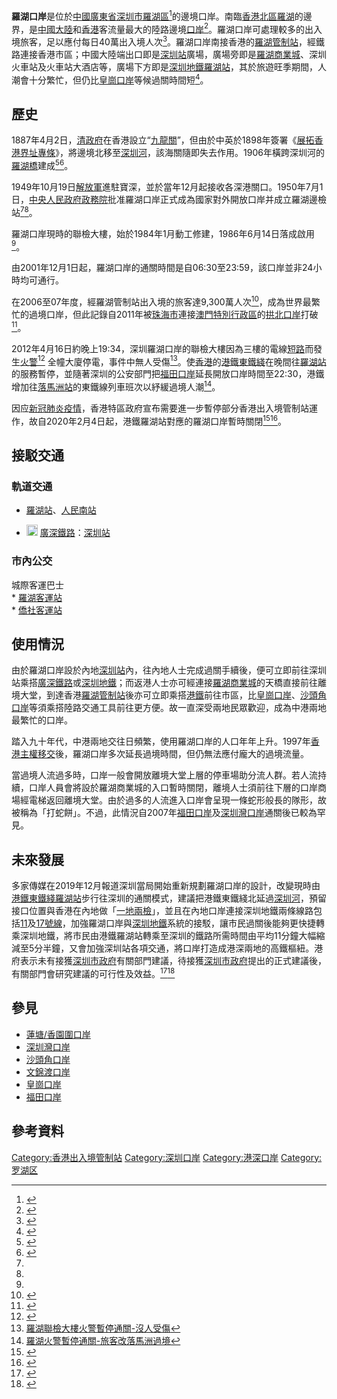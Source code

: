 {{Infobox border port
|name                      = 羅湖陸路（公路）口岸
|photo                     = Lo Wu Station 2017 07 part3.jpg
|country                   = {{PRC}}
|location                  = [[廣東省|廣東省]][[深圳市|深圳市]][[羅湖區|羅湖區]]
|type                      = 國家級一類公路口岸
|border_guard              = 深圳出入境邊防檢查總站<br>羅湖出入境邊防檢查站
|customs                   = [[深圳海關|深圳海關]]
|opened                    = 1887年4月2日<ref name="口岸年鉴2017" />{{rp|457}}
|corresponding_port        = {{Flagicon|HK}} [[羅湖站_(香港)|羅湖管制站]]
|closed = 2020年2月4日（[[2019-nCoV|2019-nCoV]]病毒）
| stat_import-export_value = 
| stat_passenger           = 
| stat_cargo               = 
| stat_container           = 
| stat_vehicle             = 
| stat_year                = 
}}{{UTC+8}}
'''羅湖口岸'''是位於[[中國|中國]][[廣東省|廣東省]][[深圳市|深圳市]][[羅湖區|羅湖區]]<ref name="口岸年鉴2017">{{cite book|author1=國家口岸管理辦公室|author2=中國口岸協會|title=《中国口岸年鉴2017》|location=[[北京市|北京]]|publisher=[[中國海關出版社|中國海關出版社]]|date=2017-12|isbn=978-7-5175-0240-1|last=|first=|year=|pages=}}</ref>{{rp|457}}的邊境口岸。南臨[[香港|香港]][[北區_(香港)|北區]][[羅湖|羅湖]]的邊界，是[[中國大陸|中國大陸]]和[[香港|香港]]客流量最大的陸路邊境[[口岸|口岸]]<ref>{{cite web|title=“羅湖口岸基本情況”|accessdate=2009年10月5日|url=http://www.szka.gov.cn/szka.asp?id=297|deadurl=yes|archiveurl=https://web.archive.org/web/20120628031201/http://www.szka.gov.cn/szka.asp?id=297|archivedate=2012年6月28日}}</ref>。羅湖口岸可處理較多的出入境旅客，足以應付每日40萬出入境人次<ref name="火燒機房">{{cite web|title=火燒機房　羅湖封關　數千人塞在關閘前|date=2012-04-17|accessdate=2012-04-17|publisher=《[[香港蘋果日報|蘋果日報]]》|url=http://hk.apple.nextmedia.com/template/apple/art_main.php?iss_id=20120417&sec_id=4104&art_id=16254670&av_id=16255057}}</ref>。羅湖口岸南接香港的[[羅湖站_(香港)|羅湖管制站]]，經鐵路連接香港市區；中國大陸端出口即是[[深圳站|深圳站]]廣場，廣場旁即是[[羅湖商業城|羅湖商業城]]、深圳火車站及火車站大酒店等，廣場下方即是[[深圳地鐵|深圳地鐵]][[羅湖站_(深圳)|羅湖站]]，其於旅遊旺季期間，人潮會十分繁忙，但仍比[[皇崗口岸|皇崗口岸]]等候過關時間短<ref>{{cite web|title=“香港出入境管制站”|accessdate=2009年10月23日|url=http://www.immd.gov.hk/chtml/immdctlpts.htm|deadurl=yes|archiveurl=https://web.archive.org/web/20070914184246/http://www.immd.gov.hk/chtml/immdctlpts.htm|archivedate=2007年9月14日}}</ref>。

==歷史==
1887年4月2日，[[清政府|清政府]]在香港設立“[[九龍關|九龍關]]”，但由於中英於1898年簽署《[[展拓香港界址專條|展拓香港界址專條]]》，將邊境北移至[[深圳河|深圳河]]，該海關隨即失去作用。1906年橫跨深圳河的[[羅湖橋|羅湖橋]]建成<ref name="xinhua">{{cite news|title=四十年、一扇窗——兩地值守者眼中的羅湖橋|url=http://www.xinhuanet.com/politics/2018-12/03/c_1210007574.htm|publisher=新華網|date=2018-12-03|accessdate=2019-03-23|archive-date=2020-11-24|archive-url=https://web.archive.org/web/20201124162837/http://www.xinhuanet.com/politics/2018-12/03/c_1210007574.htm|dead-url=no}}</ref><ref name="timeline">{{cite web|title=深圳口岸·旅检大事记|url=http://news.sina.com.cn/c/2003-01-27/1631889822.shtml|work=南方都市報|publisher=新浪網|date=2003-01-27|access-date=2019-03-23|archive-date=2020-10-28|archive-url=https://web.archive.org/web/20201028085142/http://news.sina.com.cn/c/2003-01-27/1631889822.shtml|dead-url=no}}</ref>。

1949年10月19日[[解放軍|解放軍]]進駐寶深，並於當年12月起接收各深港關口。1950年7月1日，[[中央人民政府政務院|中央人民政府政務院]]批准羅湖口岸正式成為國家對外開放口岸并成立羅湖邊檢站<ref name="xinhua"/><ref name="timeline"/>。

羅湖口岸現時的聯檢大樓，始於1984年1月動工修建，1986年6月14日落成啟用<ref name="火燒機房"/>。

由2001年12月1日起，羅湖口岸的通關時間是自06:30至23:59，該口岸並非24小時均可通行。

在2006至07年度，經羅湖管制站出入境的旅客達9,300萬人次<ref>{{cite web|title=“入境事務處2006至2007年度年報”|accessdate=2007年3月24日|url=http://www.immd.gov.hk/a_report_06-07/big5/chapter02/mainFrame.htm#4c|deadurl=yes|archiveurl=https://web.archive.org/web/20080430211427/http://www.immd.gov.hk/a_report_06-07/big5/chapter02/mainFrame.htm#4c|archivedate=2008年4月30日}}</ref>，成為世界最繁忙的過境口岸，但此記錄自2011年被[[珠海市|珠海市]]連接[[澳門特別行政區|澳門特別行政區]]的[[拱北口岸|拱北口岸]]打破<ref>{{cite web|title=“拱北口岸全年客流料9,400萬”|accessdate=2011年12月12日|url=http://www.tdm.com.mo/c_radio/news/index.php?id=138956&type=&start=10|archive-url=https://web.archive.org/web/20150924113827/http://www.tdm.com.mo/c_radio/news/index.php?id=138956&type=&start=10|archive-date=2015年9月24日|dead-url=yes}}</ref>。

2012年4月16日約晚上19:34，深圳羅湖口岸的聯檢大樓因為三樓的電線[[短路|短路]]而發生[[火警|火警]]<ref>{{Cite web |url=http://hk.news.yahoo.com/%E5%85%A5%E5%A2%83%E8%99%95%E7%A8%B1%E6%9C%AA%E7%9F%A5%E7%BE%85%E6%B9%96%E5%8F%A3%E5%B2%B8%E6%98%8E%E5%A4%A9%E5%8F%AF%E5%90%A6%E6%81%A2%E5%BE%A9%E9%80%9A%E9%97%9C-143900680.html |title=入境處稱未知羅湖口岸明天可否恢復通關 |access-date=2012-04-16 |archive-date=2012-04-20 |archive-url=https://web.archive.org/web/20120420053100/http://hk.news.yahoo.com/%E5%85%A5%E5%A2%83%E8%99%95%E7%A8%B1%E6%9C%AA%E7%9F%A5%E7%BE%85%E6%B9%96%E5%8F%A3%E5%B2%B8%E6%98%8E%E5%A4%A9%E5%8F%AF%E5%90%A6%E6%81%A2%E5%BE%A9%E9%80%9A%E9%97%9C-143900680.html |dead-url=no }}</ref> 全幢大廈停電，事件中無人受傷<ref>[http://hk.news.yahoo.com/%E7%BE%85%E6%B9%96%E8%81%AF%E6%AA%A2%E5%A4%A7%E6%A8%93%E7%81%AB%E8%AD%A6%E6%9A%AB%E5%81%9C%E9%80%9A%E9%97%9C-%E6%B2%92%E4%BA%BA%E5%8F%97%E5%82%B7-125300125.html 羅湖聯檢大樓火警暫停通關-沒人受傷]</ref>。使[[香港|香港]]的[[港鐵|港鐵]][[東鐵綫|東鐵綫]]在晚間往[[羅湖站_(香港)|羅湖站]]的服務暫停，並隨著深圳的公安部門把[[福田口岸|福田口岸]]延長開放口岸時間至22:30，港鐵增加往[[落馬洲站|落馬洲站]]的東鐵線列車班次以紓緩過境人潮<ref>[http://hk.news.yahoo.com/%E7%BE%85%E6%B9%96%E7%81%AB%E8%AD%A6%E6%9A%AB%E5%81%9C%E9%80%9A%E9%97%9C-%E6%97%85%E5%AE%A2%E6%94%B9%E8%90%BD%E9%A6%AC%E6%B4%B2%E9%81%8E%E5%A2%83-131000328.html 羅湖火警暫停通關-旅客改落馬洲過境]</ref>。

因应[[2019冠状病毒病|新冠肺炎疫情]]，香港特區政府宣布需要進一步暫停部分香港出入境管制站運作，故自2020年2月4日起，港鐵羅湖站對應的羅湖口岸暫時關閉<ref>{{Cite web|title=政府凌晨起關閉6口岸 羅湖落馬洲列車乘客不多 - RTHK|url=https://news.rthk.hk/rthk/ch/component/k2/1505598-20200130.htm?|accessdate=2020-08-04|work=news.rthk.hk|language=zh-tw|archive-date=2020-12-03|archive-url=https://web.archive.org/web/20201203125607/https://news.rthk.hk/rthk/ch/component/k2/1505598-20200130.htm|dead-url=no}}</ref><ref>{{Cite web|title=林鄭月娥宣布暫時關閉羅湖等4個口岸--上观|url=https://www.jfdaily.com/news/detail?id=206378|accessdate=2020-08-04|work=www.jfdaily.com|archive-date=2020-12-03|archive-url=https://web.archive.org/web/20201203203201/https://www.jfdaily.com/news/detail?id=206378|dead-url=no}}</ref>。

==接駁交通==
===軌道交通===
*{{深圳地鐵|1|c}}[[羅湖站_(深圳)|羅湖站]]、{{深圳地鐵|9|c}}[[人民南站|人民南站]]
* [[File:China_Railways.svg|18px]] [[廣深鐵路|廣深鐵路]]：[[深圳站|深圳站]]
===市內公交===
{{深圳巴士路線簡單列表|1|15=387|26=N18|25=N16|23=N14|22=N7|21=N4|20=N2|19=高峰73|18=M508|17=M401|16=E13|14=352|7|13=306|12=302|11=215|10=205|9=101|8=97|7=83|6=82|5=38|4=17|12|header=火車站}}{{深圳巴士路線簡單列表|8|18|61|73|108|321|M239|M373|M481|B842|header=火車站西廣場}}{{深圳巴士路線簡單列表|337|header=火車站337總站}}
;城際客運巴士
;* [[羅湖客運站|羅湖客運站]]
;* [[僑社客運站|僑社客運站]]

==使用情況==
由於羅湖口岸設於內地[[深圳站|深圳站]]內，往內地人士完成過關手續後，便可立即前往深圳站乘搭[[廣深鐵路|廣深鐵路]]或[[深圳地鐵|深圳地鐵]]；而返港人士亦可經連接[[羅湖商業城|羅湖商業城]]的天橋直接前往離境大堂，到達香港[[羅湖站_(香港)|羅湖管制站]]後亦可立即乘搭[[港鐵|港鐵]]前往市區，比[[皇崗口岸|皇崗口岸]]、[[沙頭角口岸|沙頭角口岸]]等須乘搭陸路交通工具前往更方便。故一直深受兩地民眾歡迎，成為中港兩地最繁忙的口岸。

踏入九十年代，中港兩地交往日頻繁，使用羅湖口岸的人口年年上升。1997年[[香港主權移交|香港主權移交]]後，羅湖口岸多次延長過境時間，但仍無法應付龐大的過境流量。

當過境人流過多時，口岸一般會開放離境大堂上層的停車場助分流人群。若人流持續，口岸人員會將設於羅湖商業城的入口暫時關閉，離境人士須前往下層的口岸商場經電梯返回離境大堂。由於過多的人流進入口岸會呈現一條蛇形般長的隊形，故被稱為「打蛇餅」。不過，此情況自2007年[[福田口岸|福田口岸]]及[[深圳灣口岸|深圳灣口岸]]通關後已較為罕見。

==未來發展==
多家傳媒在2019年12月報道深圳當局開始重新規劃羅湖口岸的設計，改變現時由[[港鐵|港鐵]][[東鐵綫|東鐵綫]][[羅湖站_(香港)|羅湖站]]步行往深圳的通關模式，建議把港鐵東鐵綫北延過[[深圳河|深圳河]]，預留接口位置與香港在內地做「[[一地兩檢|一地兩檢]]」，並且在內地口岸連接深圳地鐵兩條線路包括[[深圳地鐵11號線|11]]及[[深圳地鐵17號線|17號線]]，加強羅湖口岸與[[深圳地鐵|深圳地鐵]]系統的接駁，讓市民過關後能夠更快捷轉乘深圳地鐵，將市民由港鐵羅湖站轉乘至深圳的鐵路所需時間由平均11分鐘大幅縮減至5分半鐘，又會加強深圳站各項交通，將口岸打造成港深兩地的高鐵樞紐。港府表示未有接獲[[深圳市政府|深圳市政府]]有關部門建議，待接獲[[深圳市政府|深圳市政府]]提出的正式建議後，有關部門會研究建議的可行性及效益。<ref>{{cite web|url=https://www.bastillepost.com/hongkong/article/5657538-%e3%80%90%e7%8d%a8%e5%ae%b6%e3%80%91%e6%b7%b1%e6%93%ac%e6%94%b9%e9%80%a0%e7%be%85%e6%b9%96%e5%8f%a3%e5%b2%b8-%e5%80%a1%e6%9d%b1%e9%90%b5%e7%b7%9a%e5%8c%97%e5%bb%b6%e9%81%8e%e6%b2%b3/|title=深圳擬改造羅湖口岸倡東鐵綫北延過河|publisher=巴士的報|date=2019-12-30|accessdate=2019-12-30|language=zh-hant|archive-date=2021-03-23|archive-url=https://web.archive.org/web/20210323140031/https://www.bastillepost.com/hongkong/article/5657538-%E3%80%90%E7%8D%A8%E5%AE%B6%E3%80%91%E6%B7%B1%E6%93%AC%E6%94%B9%E9%80%A0%E7%BE%85%E6%B9%96%E5%8F%A3%E5%B2%B8-%E5%80%A1%E6%9D%B1%E9%90%B5%E7%B7%9A%E5%8C%97%E5%BB%B6%E9%81%8E%E6%B2%B3|dead-url=no}}</ref><ref>{{cite web|url=https://hk.on.cc/hk/bkn/cnt/news/20191230/bkn-20191230161524082-1230_00822_001.html|title=傳深圳擬再規劃羅湖口岸　倡北延東鐵實現一地兩檢|publisher=on.cc東網|date=2019-12-30|accessdate=2020-01-01|language=zh-hant|archive-date=2021-03-23|archive-url=https://web.archive.org/web/20210323134922/https://hk.on.cc/hk/bkn/cnt/news/20191230/bkn-20191230161524082-1230_00822_001.html|dead-url=no}}</ref>

==參見==
*[[蓮塘/香園圍口岸|蓮塘/香園圍口岸]]
*[[深圳灣口岸|深圳灣口岸]]
*[[沙頭角口岸|沙頭角口岸]]
*[[文錦渡口岸|文錦渡口岸]]
*[[皇崗口岸|皇崗口岸]]
*[[福田口岸|福田口岸]]

==參考資料==
{{Reflist|3}}

{{中华人民共和国口岸|公路}}
{{香港出入境管制站}}
{{深圳}}

[[Category:香港出入境管制站|Category:香港出入境管制站]]
[[Category:深圳口岸|Category:深圳口岸]]
[[Category:港深口岸|Category:港深口岸]]
[[Category:罗湖区|Category:罗湖区]]